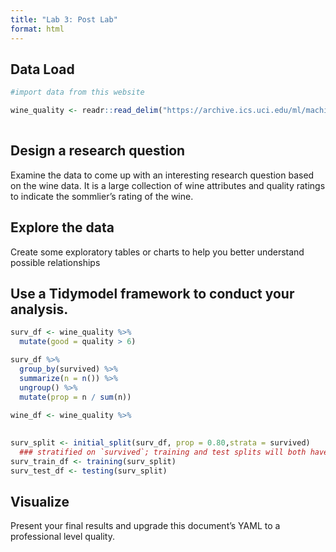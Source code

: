 ```yaml
---
title: "Lab 3: Post Lab"
format: html
---
```


## Data Load

```r
#import data from this website

wine_quality <- readr::read_delim("https://archive.ics.uci.edu/ml/machine-learning-databases/wine-quality/winequality-red.csv",delim=';')
 
```


## Design a research question

Examine the data to come up with an interesting research question based on the wine data. It is a large collection of wine attributes and quality ratings to indicate the sommlier's rating of the wine.

## Explore the data

Create some exploratory tables or charts to help you better understand possible relationships

## Use a Tidymodel framework to conduct your analysis.

```r

surv_df <- wine_quality %>%
  mutate(good = quality > 6)

surv_df %>%
  group_by(survived) %>%
  summarize(n = n()) %>%
  ungroup() %>%
  mutate(prop = n / sum(n))

wine_df <- wine_quality %>%
  
  
surv_split <- initial_split(surv_df, prop = 0.80,strata = survived)
  ### stratified on `survived`; training and test splits will both have ~60/40% survived = 0/1
surv_train_df <- training(surv_split)
surv_test_df <- testing(surv_split)
```


## Visualize

Present your final results and upgrade this document's YAML to a professional level quality.
